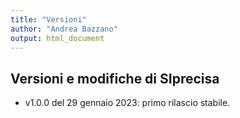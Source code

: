 ```yaml
---
title: "Versioni"
author: "Andrea Bazzano"
output: html_document
---
```


## Versioni e modifiche di SIprecisa

-   v1.0.0 del 29 gennaio 2023: primo rilascio stabile.
